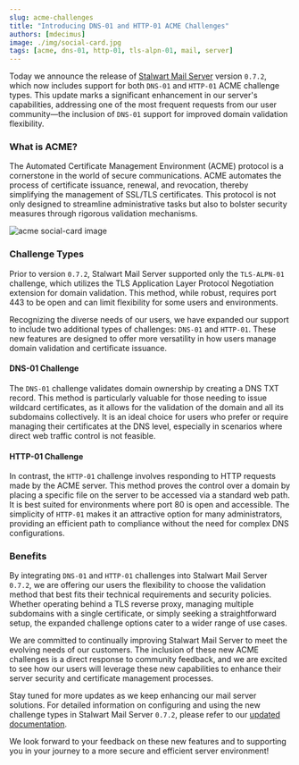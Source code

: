 ```yaml
---
slug: acme-challenges
title: "Introducing DNS-01 and HTTP-01 ACME Challenges"
authors: [mdecimus]
image: ./img/social-card.jpg
tags: [acme, dns-01, http-01, tls-alpn-01, mail, server]
---
```


Today we announce the release of [Stalwart Mail Server](https://github.com/stalwartlabs/mail-server) version `0.7.2`, which now includes support for both `DNS-01` and `HTTP-01` ACME challenge types. This update marks a significant enhancement in our server's capabilities, addressing one of the most frequent requests from our user community—the inclusion of `DNS-01` support for improved domain validation flexibility.

### What is ACME?

The Automated Certificate Management Environment (ACME) protocol is a cornerstone in the world of secure communications. ACME automates the process of certificate issuance, renewal, and revocation, thereby simplifying the management of SSL/TLS certificates. This protocol is not only designed to streamline administrative tasks but also to bolster security measures through rigorous validation mechanisms.

![acme social-card image](./img/social-card.jpg)

### Challenge Types

Prior to version `0.7.2`, Stalwart Mail Server supported only the `TLS-ALPN-01` challenge, which utilizes the TLS Application Layer Protocol Negotiation extension for domain validation. This method, while robust, requires port 443 to be open and can limit flexibility for some users and environments.

Recognizing the diverse needs of our users, we have expanded our support to include two additional types of challenges: `DNS-01` and `HTTP-01`. These new features are designed to offer more versatility in how users manage domain validation and certificate issuance.

#### DNS-01 Challenge

The `DNS-01` challenge validates domain ownership by creating a DNS TXT record. This method is particularly valuable for those needing to issue wildcard certificates, as it allows for the validation of the domain and all its subdomains collectively. It is an ideal choice for users who prefer or require managing their certificates at the DNS level, especially in scenarios where direct web traffic control is not feasible.

#### HTTP-01 Challenge

In contrast, the `HTTP-01` challenge involves responding to HTTP requests made by the ACME server. This method proves the control over a domain by placing a specific file on the server to be accessed via a standard web path. It is best suited for environments where port 80 is open and accessible. The simplicity of `HTTP-01` makes it an attractive option for many administrators, providing an efficient path to compliance without the need for complex DNS configurations.

### Benefits

By integrating `DNS-01` and `HTTP-01` challenges into Stalwart Mail Server `0.7.2`, we are offering our users the flexibility to choose the validation method that best fits their technical requirements and security policies. Whether operating behind a TLS reverse proxy, managing multiple subdomains with a single certificate, or simply seeking a straightforward setup, the expanded challenge options cater to a wider range of use cases.

We are committed to continually improving Stalwart Mail Server to meet the evolving needs of our customers. The inclusion of these new ACME challenges is a direct response to community feedback, and we are excited to see how our users will leverage these new capabilities to enhance their server security and certificate management processes.

Stay tuned for more updates as we keep enhancing our mail server solutions. For detailed information on configuring and using the new challenge types in Stalwart Mail Server `0.7.2`, please refer to our [updated documentation](/docs/server/tls/acme/overview).

We look forward to your feedback on these new features and to supporting you in your journey to a more secure and efficient server environment!
